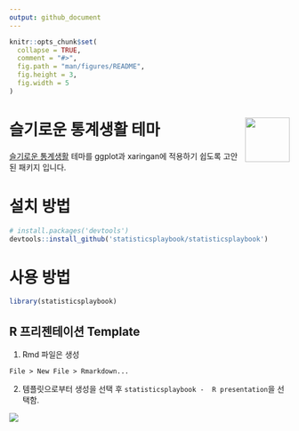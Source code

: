 ```yaml
---
output: github_document
---
```


<!-- README.md is generated from README.Rmd. Please edit that file -->

```r
knitr::opts_chunk$set(
  collapse = TRUE,
  comment = "#>",
  fig.path = "man/figures/README",
  fig.height = 3,
  fig.width = 5
)
```

# 슬기로운 통계생활 테마 <a href='https://nhsrcommunity.com/'><img src='man/figures/logo.png' align="right" height="80" /></a>

[슬기로운 통계생활](https://www.youtube.com/c/statisticsplaybook) 테마를 ggplot과 xaringan에 적용하기 쉽도록 고안된 패키지 입니다.

# 설치 방법

```r
# install.packages('devtools')
devtools::install_github('statisticsplaybook/statisticsplaybook')
```

# 사용 방법

```r
library(statisticsplaybook)
```

## R 프리젠테이션 Template

1. Rmd 파일은 생성

`File > New File > Rmarkdown...`

2. 템플릿으로부터 생성을 선택 후 `statisticsplaybook -  R presentation`을 선택함.

![](man/figures/README/template.png)
